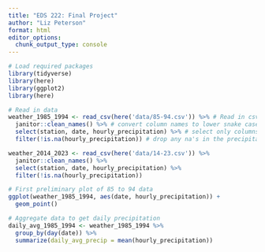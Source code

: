 ```yaml
---
title: "EDS 222: Final Project"
author: "Liz Peterson"
format: html
editor_options: 
  chunk_output_type: console
---
```


```r
# Load required packages
library(tidyverse)
library(here)
library(ggplot2)
library(here)
```


```r
# Read in data
weather_1985_1994 <- read_csv(here('data/85-94.csv')) %>% # Read in csv
  janitor::clean_names() %>% # convert column names to lower snake case
  select(station, date, hourly_precipitation) %>% # select only columns we are interested in
  filter(!is.na(hourly_precipitation)) # drop any na's in the precipitation column

weather_2014_2023 <- read_csv(here('data/14-23.csv')) %>%
  janitor::clean_names() %>%
  select(station, date, hourly_precipitation) %>%
  filter(!is.na(hourly_precipitation))
```

```r
# First preliminary plot of 85 to 94 data
ggplot(weather_1985_1994, aes(date, hourly_precipitation)) +
  geom_point()
```


```r
# Aggregate data to get daily precipitation
daily_avg_1985_1994 <- weather_1985_1994 %>%
  group_by(day(date)) %>%
  summarize(daily_avg_precip = mean(hourly_precipitation))
```

